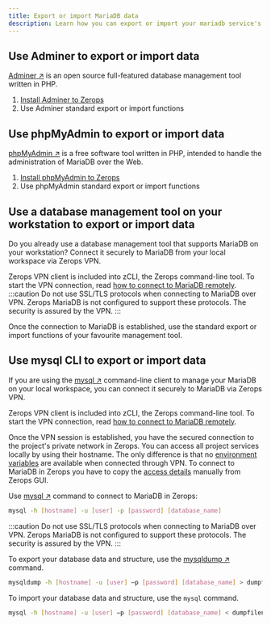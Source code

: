 ```yaml
---
title: Export or import MariaDB data
description: Learn how you can export or import your mariadb service's data on Zerops.
---
```


## Use Adminer to export or import data

[Adminer ↗](https://www.adminer.org) is an open source full-featured database management tool written in PHP.

1. [Install Adminer to Zerops](/mariadb/how-to/manage#how-to-install-adminer-to-zerops)
2. Use Adminer standard export or import functions

## Use phpMyAdmin to export or import data

[phpMyAdmin ↗](https://www.phpmyadmin.net) is a free software tool written in PHP, intended to handle the administration of MariaDB over the Web.

1. [Install phpMyAdmin to Zerops](/mariadb/how-to/manage#how-to-install-phpmyadmin-to-zerops)
2. Use phpMyAdmin standard export or import functions

## Use a database management tool on your workstation to export or import data

Do you already use a database management tool that supports MariaDB on your workstation? Connect it securely to MariaDB from your local workspace via Zerops VPN.

Zerops VPN client is included into zCLI, the Zerops command-line tool. To start the VPN connection, read [how to connect to MariaDB remotely](/mariadb/how-to/connect#connect-to-mariadb-in-zerops-remotely).
:::caution
Do not use SSL/TLS protocols when connecting to MariaDB over VPN. Zerops MariaDB is not configured to support these protocols. The security is assured by the VPN.
:::

Once the connection to MariaDB is established, use the standard export or import functions of your favourite management tool.

## Use mysql CLI to export or import data

If you are using the [mysql ↗](https://dev.mysql.com/doc/refman/8.1/en/mysql.html) command-line client to manage your MariaDB on your local workspace, you can connect it securely to MariaDB via Zerops VPN.

Zerops VPN client is included into zCLI, the Zerops command-line tool. To start the VPN connection, read [how to connect to MariaDB remotely](/mariadb/how-to/connect#connect-to-mariadb-in-zerops-remotely).

Once the VPN session is established, you have the secured connection to the project's private network in Zerops. You can access all project services locally by using their hostname. The only difference is that no [environment variables](/mariadb/how-to/connect#use-mariadb-environment-variables) are available when connected through VPN. To connect to MariaDB in Zerops you have to copy the [access details](/mariadb/how-to/connect#connect-to-mariadb-in-zerops-remotely) manually from Zerops GUI.

Use [mysql ↗](https://dev.mysql.com/doc/refman/8.1/en/mysql.html) command to connect to MariaDB in Zerops:

```sh
mysql -h [hostname] -u [user] -p [password] [database_name]
```

:::caution
Do not use SSL/TLS protocols when connecting to MariaDB over VPN. Zerops MariaDB is not configured to support these protocols. The security is assured by the VPN.
:::

To export your database data and structure, use the [mysqldump ↗](https://dev.mysql.com/doc/refman/8.1/en/mysqldump.html) command.

```sh
mysqldump -h [hostname] -u [user] –p [password] [database_name] > dumpfilename.sql
```

To import your database data and structure, use the `mysql` command.

```sh
mysql -h [hostname] -u [user] –p [password] [database_name] < dumpfilename.sql
```

